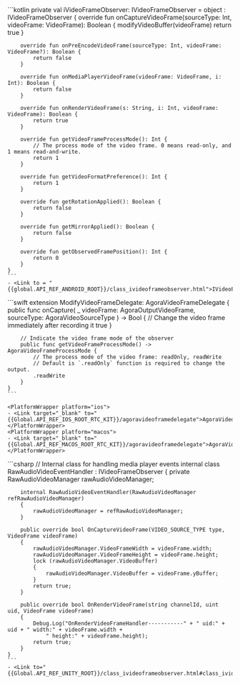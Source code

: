 <PlatformWrapper platform="android">
    ```kotlin
    private val iVideoFrameObserver: IVideoFrameObserver = object : IVideoFrameObserver {
        override fun onCaptureVideoFrame(sourceType: Int, videoFrame: VideoFrame): Boolean {
            modifyVideoBuffer(videoFrame)
            return true
        }

        override fun onPreEncodeVideoFrame(sourceType: Int, videoFrame: VideoFrame?): Boolean {
            return false
        }

        override fun onMediaPlayerVideoFrame(videoFrame: VideoFrame, i: Int): Boolean {
            return false
        }

        override fun onRenderVideoFrame(s: String, i: Int, videoFrame: VideoFrame): Boolean {
            return true
        }

        override fun getVideoFrameProcessMode(): Int {
            // The process mode of the video frame. 0 means read-only, and 1 means read-and-write.
            return 1
        }

        override fun getVideoFormatPreference(): Int {
            return 1
        }

        override fun getRotationApplied(): Boolean {
            return false
        }

        override fun getMirrorApplied(): Boolean {
            return false
        }

        override fun getObservedFramePosition(): Int {
            return 0
        }
    }
    ```
    - <Link to = "{{global.API_REF_ANDROID_ROOT}}/class_ivideoframeobserver.html">IVideoFrameObserver</Link>
</PlatformWrapper>
<PlatformWrapper platform={["ios","macos"]}>
    ```swift
    extension ModifyVideoFrameDelegate: AgoraVideoFrameDelegate {
        public func onCapture(
            _ videoFrame: AgoraOutputVideoFrame, sourceType: AgoraVideoSourceType
        ) -> Bool {
            // Change the video frame immediately after recording it
            true
        }

        // Indicate the video frame mode of the observer
        public func getVideoFrameProcessMode() -> AgoraVideoFrameProcessMode {
            // The process mode of the video frame: readOnly, readWrite
            // Default is `.readOnly` function is required to change the output.
            .readWrite
        }
    }
    ```

    <PlatformWrapper platform="ios">
    - <Link target="_blank" to="{{Global.API_REF_IOS_ROOT_RTC_KIT}}/agoravideoframedelegate">AgoraVideoFrameDelegate</Link>
    </PlatformWrapper>
    <PlatformWrapper platform="macos">
    - <Link target="_blank" to="{{Global.API_REF_MACOS_ROOT_RTC_KIT}}/agoravideoframedelegate">AgoraVideoFrameDelegate</Link>
    </PlatformWrapper>
</PlatformWrapper>
<PlatformWrapper platform="unity">
    ```csharp
    // Internal class for handling media player events
    internal class RawAudioVideoEventHandler : IVideoFrameObserver
    {
        private RawAudioVideoManager rawAudioVideoManager;
        
        internal RawAudioVideoEventHandler(RawAudioVideoManager refRawAudioVideoManager)
        {
            rawAudioVideoManager = refRawAudioVideoManager;
        }
        
        public override bool OnCaptureVideoFrame(VIDEO_SOURCE_TYPE type, VideoFrame videoFrame)
        {
            rawAudioVideoManager.VideoFrameWidth = videoFrame.width;
            rawAudioVideoManager.VideoFrameHeight = videoFrame.height;
            lock (rawAudioVideoManager.VideoBuffer)
            {
                rawAudioVideoManager.VideoBuffer = videoFrame.yBuffer;
            }
            return true;
        }
        
        public override bool OnRenderVideoFrame(string channelId, uint uid, VideoFrame videoFrame)
        {
            Debug.Log("OnRenderVideoFrameHandler-----------" + " uid:" + uid + " width:" + videoFrame.width +
                " height:" + videoFrame.height);
            return true;
        }
    }
    ```
    - <Link to="{{Global.API_REF_UNITY_ROOT}}/class_ivideoframeobserver.html#class_ivideoframeobserver">IVideoFrameObserver</Link>

</PlatformWrapper>
